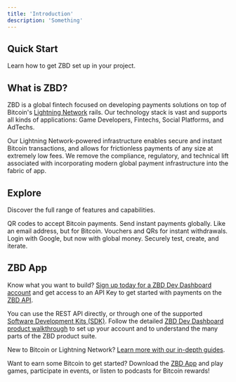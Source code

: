 ```yaml
---
title: 'Introduction'
description: 'Something'
---
```


## Quick Start

Learn how to get ZBD set up in your project.

<CardGroup cols={2}>
  <Card title="Node.js Quick Start" icon="node-js" color="#3C873A" href="/api-reference/charges/create"></Card>
  <Card title="Next.js Playground Starter" icon="node-js" color="#000000" href="/api-reference/charges/create"></Card>
  <Card title="Rust Quick Start" icon="rust" color="#AA2704" href="/api-reference/charges/create"></Card>
  <Card title="Go Quick Start" icon="golang" color="#00ADD8" href="/api-reference/charges/create"></Card>
  <Card title="C# Quick Start" icon="c" color="#00ADD8" href="/api-reference/charges/create"></Card>
  <Card title="HTTP REST Quick Start" icon="code" color="#9563FF" href="/api-reference/charges/create"></Card>
  <Card title="Nostr Relay Quick Start" icon="hashtag" color="#e942f5" href="/api-reference/charges/create"></Card>
  <Card title="Lightning Address Payouts" icon="bolt-lightning" color="#FCC01E" href="/api-reference/charges/create"></Card>
  <Card title="Add Bitcoin Rewards to your Game" icon="gamepad" color="#32d615" href="/api-reference/charges/create"></Card>
  <Card title="Accept Instant Bitcoin Payments" icon="bitcoin" color="#FF9900" href="/api-reference/charges/create"></Card>
</CardGroup>

## What is ZBD?

ZBD is a global fintech focused on developing payments solutions on top of Bitcoin's [Lightning Network](/knowledge-base/lightning-network) rails. Our technology stack is vast and supports all kinds of applications: Game Developers, Fintechs, Social Platforms, and AdTechs.

Our Lightning Network-powered infrastructure enables secure and instant Bitcoin transactions, and allows for frictionless payments of any size at extremely low fees. We remove the compliance, regulatory, and technical lift associated with incorporating modern global payment infrastructure into the fabric of app.

## Explore

Discover the full range of features and capabilities.

<CardGroup cols={3}>
  <Card title="Charges" href="/api-reference/charges/create">
    QR codes to accept Bitcoin payments.
  </Card>
  <Card title="Payments" href="/api-reference/charges/create">
    Send instant payments globally.
  </Card>
  <Card title="Lightning Address" href="/api-reference/charges/create">
    Like an email address, but for Bitcoin.
  </Card>
  <Card title="Withdrawal Requests" href="/api-reference/charges/create">
    Vouchers and QRs for instant withdrawals.
  </Card>
  <Card title="ZBD Login" href="/api-reference/charges/create">
    Login with Google, but now with global money.
  </Card>
  <Card title="Sandbox APIs" href="/api-reference/charges/create">
    Securely test, create, and iterate.
  </Card>
</CardGroup>


## ZBD App

Know what you want to build? [Sign up today for a ZBD Dev Dashboard account](https://dashboard.zebedee.io/signup) and get access to an API Key to get started with payments on the [ZBD API](/knowledge-base/zbd-api/overview).

You can use the REST API directly, or through one of the supported [Software Development Kits (SDK)](/knowledge-base/zbd-api/sdks). Follow the detailed [ZBD Dev Dashboard product walkthrough](/docs/dashboard/signup) to set up your account and to understand the many parts of the ZBD product suite.

New to Bitcoin or Lightning Network? [Learn more with our in-depth guides](/knowledge-base/lightning-network).

<Tip>Want to earn some Bitcoin to get started? Download the [ZBD App](https://zbd.gg) and play games, participate in events, or listen to podcasts for Bitcoin rewards!</Tip>